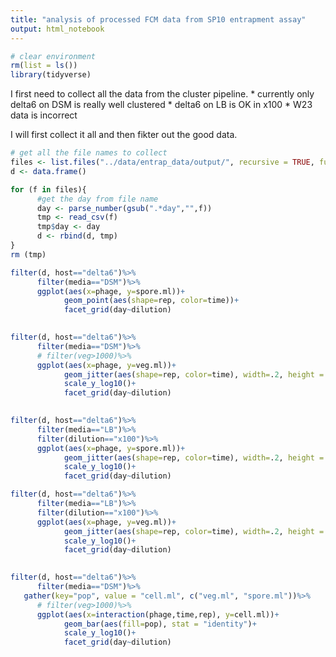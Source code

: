 ```yaml
---
title: "analysis of processed FCM data from SP10 entrapment assay"
output: html_notebook
---
```


```r
# clear environment
rm(list = ls())
library(tidyverse)
```

I first need to collect all the data from the cluster pipeline.
* currently only delta6 on DSM is really well clustered
* delta6 on LB is OK in x100
* W23 data is incorrect

I will first collect it all and then fikter out the good data.
```r
# get all the file names to collect
files <- list.files("../data/entrap_data/output/", recursive = TRUE, full.names = TRUE)
d <- data.frame()

for (f in files){
      #get the day from file name
      day <- parse_number(gsub(".*day","",f))
      tmp <- read_csv(f)
      tmp$day <- day
      d <- rbind(d, tmp)
}
rm (tmp)

```


```r
filter(d, host=="delta6")%>%
      filter(media=="DSM")%>%
      ggplot(aes(x=phage, y=spore.ml))+
            geom_point(aes(shape=rep, color=time))+
            facet_grid(day~dilution)
            
```

```r
filter(d, host=="delta6")%>%
      filter(media=="DSM")%>%
      # filter(veg>1000)%>%
      ggplot(aes(x=phage, y=veg.ml))+
            geom_jitter(aes(shape=rep, color=time), width=.2, height = 0)+
            scale_y_log10()+
            facet_grid(day~dilution)
            
```

```r
filter(d, host=="delta6")%>%
      filter(media=="LB")%>%
      filter(dilution=="x100")%>%
      ggplot(aes(x=phage, y=spore.ml))+
            geom_jitter(aes(shape=rep, color=time), width=.2, height = 0)+
            scale_y_log10()+
            facet_grid(day~dilution)

filter(d, host=="delta6")%>%
      filter(media=="LB")%>%
      filter(dilution=="x100")%>%
      ggplot(aes(x=phage, y=veg.ml))+
            geom_jitter(aes(shape=rep, color=time), width=.2, height = 0)+
            scale_y_log10()+
            facet_grid(day~dilution)
            
```

```r
filter(d, host=="delta6")%>%
      filter(media=="DSM")%>%
   gather(key="pop", value = "cell.ml", c("veg.ml", "spore.ml"))%>%
      # filter(veg>1000)%>%
      ggplot(aes(x=interaction(phage,time,rep), y=cell.ml))+
            geom_bar(aes(fill=pop), stat = "identity")+
            scale_y_log10()+
            facet_grid(day~dilution)
            
```